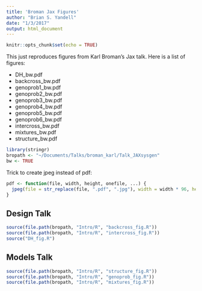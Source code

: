 ```yaml
---
title: 'Broman Jax Figures'
author: "Brian S. Yandell"
date: "1/3/2017"
output: html_document
---
```


```r
knitr::opts_chunk$set(echo = TRUE)
```

This just reproduces figures from Karl Broman's Jax talk. Here is a list of figures:

- DH_bw.pdf
- backcross_bw.pdf
- genoprob1_bw.pdf
- genoprob2_bw.pdf
- genoprob3_bw.pdf
- genoprob4_bw.pdf
- genoprob5_bw.pdf
- genoprob6_bw.pdf
- intercross_bw.pdf
- mixtures_bw.pdf
- structure_bw.pdf


```r
library(stringr)
bropath <- "~/Documents/Talks/broman_karl/Talk_JAXsysgen"
bw <- TRUE
```

Trick to create jpeg instead of pdf:

```r
pdf <- function(file, width, height, onefile, ...) {
  jpeg(file = str_replace(file, ".pdf", ".jpg"), width = width * 96, height = height * 96, ...)
}
```

## Design Talk

```r
source(file.path(bropath, "Intro/R", "backcross_fig.R"))
source(file.path(bropath, "Intro/R", "intercross_fig.R"))
source("DH_fig.R")
```

## Models Talk

```r
source(file.path(bropath, "Intro/R", "structure_fig.R"))
source(file.path(bropath, "Intro/R", "genoprob_fig.R"))
source(file.path(bropath, "Intro/R", "mixtures_fig.R"))
```


